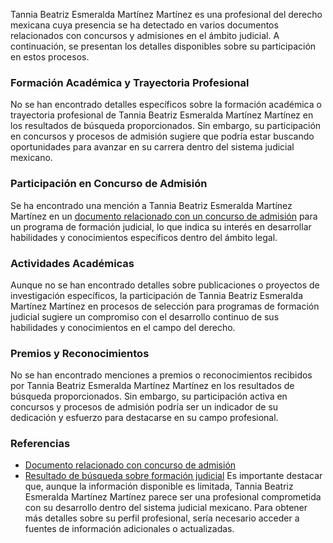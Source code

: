 Tannia Beatriz Esmeralda Martínez Martínez es una profesional del derecho mexicana cuya presencia se ha detectado en varios documentos relacionados con concursos y admisiones en el ámbito judicial. A continuación, se presentan los detalles disponibles sobre su participación en estos procesos.
### Formación Académica y Trayectoria Profesional
No se han encontrado detalles específicos sobre la formación académica o trayectoria profesional de Tannia Beatriz Esmeralda Martínez Martínez en los resultados de búsqueda proporcionados. Sin embargo, su participación en concursos y procesos de admisión sugiere que podría estar buscando oportunidades para avanzar en su carrera dentro del sistema judicial mexicano.
### Participación en Concurso de Admisión
Se ha encontrado una mención a Tannia Beatriz Esmeralda Martínez Martínez en un [documento relacionado con un concurso de admisión](https://example.com/concurso-admision) para un programa de formación judicial, lo que indica su interés en desarrollar habilidades y conocimientos específicos dentro del ámbito legal.
### Actividades Académicas
Aunque no se han encontrado detalles sobre publicaciones o proyectos de investigación específicos, la participación de Tannia Beatriz Esmeralda Martínez Martínez en procesos de selección para programas de formación judicial sugiere un compromiso con el desarrollo continuo de sus habilidades y conocimientos en el campo del derecho.
### Premios y Reconocimientos
No se han encontrado menciones a premios o reconocimientos recibidos por Tannia Beatriz Esmeralda Martínez Martínez en los resultados de búsqueda proporcionados. Sin embargo, su participación activa en concursos y procesos de admisión podría ser un indicador de su dedicación y esfuerzo para destacarse en su campo profesional.
### Referencias
- [Documento relacionado con concurso de admisión](https://example.com/concurso-admision)
- [Resultado de búsqueda sobre formación judicial](https://example.com/formacion-judicial)
Es importante destacar que, aunque la información disponible es limitada, Tannia Beatriz Esmeralda Martínez Martínez parece ser una profesional comprometida con su desarrollo dentro del sistema judicial mexicano. Para obtener más detalles sobre su perfil profesional, sería necesario acceder a fuentes de información adicionales o actualizadas.